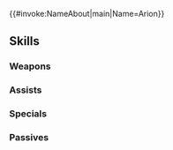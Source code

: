 {{#invoke:NameAbout|main|Name=Arion}}{{HeroPage Tabs}}
{{Hero Infobox
|Name=Arion
|Title=Gungnir's Heir
|WeaponType=Blue Lance
|MoveType=Flying
|Origin=Fire Emblem: Genealogy of the Holy War
|Gender=Male
|actorEN=Dio Garner
|actorJP=喜屋武和輝
|artist=motsutsu
|artist-extra=Trys Inc.
|additionDate=September 15, 2023
|releaseDate=September 16, 2023
|cv1=3
|cv2=9100200
|TagID=アリオーン
|InternalID=1002
|Properties=limited,ghb
|description=Prince of Thracia, land of wyvern knights. Son of King Travant, he has been entrusted with his homeland's future. Appears in Fire Emblem: Genealogy of the Holy War.
}}
{{Stats Page
|Lv1HP=17|Lv1ATK=10|Lv1SPD=12|Lv1DEF=7|Lv1RES=8
|GRHP=55|GRATK=80|GRSPD=55|GRDEF=90|GRRES=30
}}
==Skills==
===Weapons===
{{Weapons Table
|weapon1=Iron Lance
|weapon1Default=1
|weapon1Unlock=1
|weapon2=Steel Lance
|weapon2Default=2
|weapon2Unlock=2
|weapon3=Silver Lance
|weapon3Default=4
|weapon3Unlock=3
|weapon4=Heired Gungnir
|weapon4Default=5
|weapon4Unlock=5
}}
===Assists===
{{Assists Table}}
===Specials===
{{Specials Table
|special1=Glowing Ember
|special1Default=4
|special1Unlock=3
|special2=Ignis
|special2Unlock=4
}}
===Passives===
{{Passives Table
|passiveA1=Atk/Def Catch 1
|passiveA2=Atk/Def Catch 2
|passiveA3=Atk/Def Catch 3
|passiveA1Unlock=1
|passiveA2Unlock=2
|passiveA3Unlock=4
|passiveB1=Wyvern Flight 1
|passiveB2=Wyvern Flight 2
|passiveB3=Wyvern Flight 3
|passiveB1Unlock=3
|passiveB2Unlock=4
|passiveB3Unlock=5
}}
{{Heroes Navbox}}